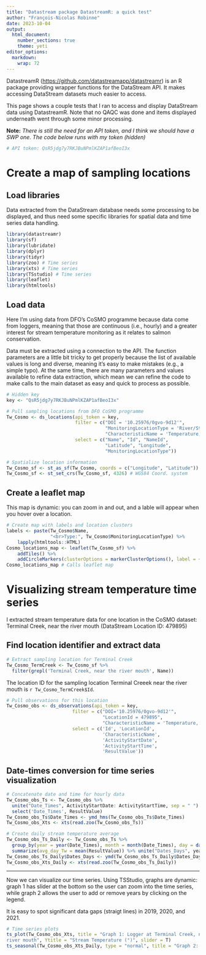 ```yaml
---
title: "Datastream package DatastreamR: a quick test"
author: "François-Nicolas Robinne"
date: 2023-10-04
output:
  html_document:
    number_sections: true
    theme: yeti
editor_options: 
  markdown: 
    wrap: 72
---
```


DatastreamR (<https://github.com/datastreamapp/datastreamr>) is an R
package providing wrapper functions for the DataStream API. It makes accessing DataStream datasets much easier to access.

This page shows a couple tests that I ran to access and display DataStream data using DatastreamR.
Note that no QAQC was done and items displayed underneath went through some minor processing.

**Note:** *There is still the need for an API token, and I think we
should have a SWP one.* *The code below runs with my token (hidden)*

```r
# API token: QsR5jdg7y7RKJBuNPmlKZAP1afBeoI3x
```
# Create a map of sampling locations
## Load libraries
Data extracted from the DataStream database needs some processing to be displayed, and thus
need some specific libraries for spatial data and time series data handling.
```r
library(datastreamr)
library(sf)
library(lubridate)
library(dplyr)
library(tidyr)
library(zoo) # Time series
library(xts) # Time series
library(TSstudio) # Time series
library(leaflet)
library(htmltools)
```
## Load data
Here I'm using data from DFO's CoSMO programme because data come from loggers, meaning that those are continuous (i.e., hourly) and a greater interest for stream temperature monitoring as it relates to salmon conservation.

Data must be extracted using a connection to the API. The function parameters are a little bit tricky to get properly because the list of available values is long and diverse, meaning it's easy to make mistakes (e.g., a simple typo). At the same time, there are many parameters and values available to refine data extraction, which mean we can refine the code to make calls to the main dataset as easy and quick to process as possible.

```r
# Hidden key
key <- "QsR5jdg7y7RKJBuNPmlKZAP1afBeoI3x"
```
```r
# Pull sampling locations from DFO CoSMO programme
Tw_Cosmo <- ds_locations(api_token = key,
                         filter = c("DOI = '10.25976/0gvo-9d12'",
                                    "MonitoringLocationType = 'River/Stream",
                                    "CharacteristicName = 'Temperature, water"),
                         select = c("Name", "Id", "NameId",
                                    "Latitude", "Longitude",
                                    "MonitoringLocationType"))

# Spatialize location information
Tw_Cosmo_sf <- st_as_sf(Tw_Cosmo, coords = c("Longitude", "Latitude"))
Tw_Cosmo_sf <- st_set_crs(Tw_Cosmo_sf, 4326) # WGS84 Coord. system 
```

## Create a leaflet map
This map is dynamic: you can zoom in and out, and a lable will appear when you hover over a location.
```r
# Create map with labels and location clusters
labels <- paste(Tw_Cosmo$Name,
                "<br>Type:", Tw_Cosmo$MonitoringLocationType) %>%
    lapply(htmltools::HTML) 
Cosmo_locations_map <- leaflet(Tw_Cosmo_sf) %>% 
    addTiles() %>% 
    addCircleMarkers(clusterOptions = markerClusterOptions(), label = ~labels)
Cosmo_locations_map # Calls leaflet map
```
# Visualizing stream temperature time series
I extracted stream temperature data for one location in the CoSMO dataset: Terminal Creek, near the river mouth (DataStream Location ID: 479895)

## Find location identifier and extract data
```r
# Extract sampling location for Terminal Creek
Tw_Cosmo_TermCreek <- Tw_Cosmo_sf %>%
  filter(grepl('Terminal Creek, near the river mouth', Name))
```
The location ID for the sampling location Terminal Creeek near the river mouth is `r Tw_Cosmo_TermCreek$Id`.
```r
# Pull observations for this location
Tw_Cosmo_obs <- ds_observations(api_token = key,
                        filter = c("DOI='10.25976/0gvo-9d12'",
                                   "LocationId = 479895",
                                   "CharacteristicName = 'Temperature, water"),
                        select = c('Id', 'LocationId',
                                   'CharacteristicName',
                                   'ActivityStartDate',
                                   'ActivityStartTime',
                                   'ResultValue')) 
```
## Date-times conversion for time series visualization

```r
# Concatenate date and time for hourly data
Tw_Cosmo_obs_Ts <- Tw_Cosmo_obs %>% 
  unite("Date_Times", ActivityStartDate: ActivityStartTime, sep = " ") %>%
  select('Date_Times', ResultValue)
Tw_Cosmo_obs_Ts$Date_Times <- ymd_hms(Tw_Cosmo_obs_Ts$Date_Times)
Tw_Cosmo_obs_Xts <- xts(read.zoo(Tw_Cosmo_obs_Ts))

# Create daily stream temperature average
Tw_Cosmo_obs_Ts_Daily <- Tw_Cosmo_obs_Ts %>% 
  group_by(year = year(Date_Times), month = month(Date_Times), day = day(Date_Times)) %>%
  summarize(avg_day_Tw = mean(ResultValue)) %>% unite("Dates_Days", year:day, sep = "-")
Tw_Cosmo_obs_Ts_Daily$Dates_Days <- ymd(Tw_Cosmo_obs_Ts_Daily$Dates_Days)
Tw_Cosmo_obs_Xts_Daily <- xts(read.zoo(Tw_Cosmo_obs_Ts_Daily))
```
***
Now we can visualize our time series. Using TSStudio, graphs are dynamic: graph 1 has slider at the bottom so the user can zoom into the time series, while graph 2 allows the user to add or remove years by clicking on the legend.

It is easy to spot significant data gaps (straigt lines) in 2019, 2020, and 2021.

```r
# Time series plots
ts_plot(Tw_Cosmo_obs_Xts, title = "Graph 1: Logger at Terminal Creek, near the
river mouth", Ytitle = "Stream Temperature (°)", slider = T)
ts_seasonal(Tw_Cosmo_obs_Xts_Daily, type = "normal", title = "Graph 2: Daily mean water temperature at Terminal Creek, per year")
```